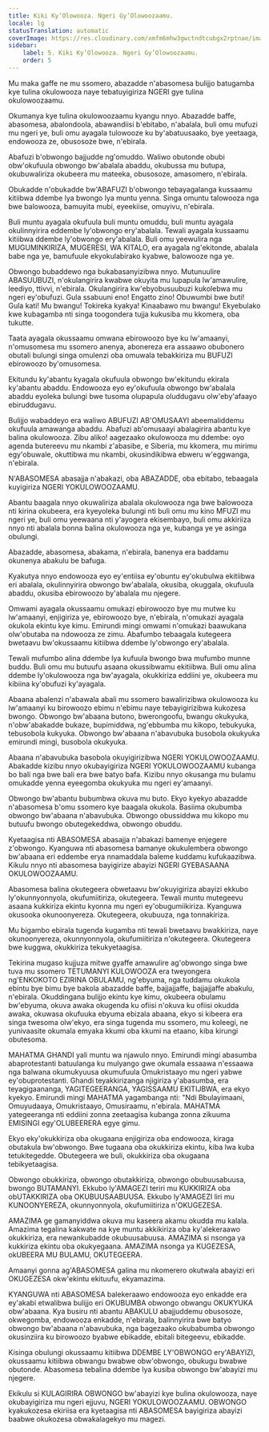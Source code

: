 ```yaml
---
title: Kiki Ky’Olowooza. Ngeri Gy’Olowoozaamu.
locale: lg
statusTranslation: automatic
coverImage: https://res.cloudinary.com/xmfm6mhw3gwctndtcubgx2rptnae/image/upload/v1740337243/small_cover_educacion_fundamental_a051170f1c.webp
sidebar:
    label: 5. Kiki Ky’Olowooza. Ngeri Gy’Olowoozaamu.
    order: 5
---
```

Mu maka gaffe ne mu ssomero, abazadde n'abasomesa bulijjo batugamba kye tulina okulowooza naye tebatuyigiriza NGERI gye tulina okulowoozaamu.

Okumanya kye tulina okulowoozaamu kyangu nnyo. Abazadde baffe, abasomesa, abalondoola, abawandiisi b'ebitabo, n'abalala, buli omu mufuzi mu ngeri ye, buli omu ayagala tulowooze ku by'abatuusaako, bye yeetaaga, endowooza ze, obusosoze bwe, n'ebirala.

Abafuzi b'obwongo bajjudde ng'omuddo. Waliwo obutonde obubi obw'okufuula obwongo bw'abalala abaddu, okubussa mu butupa, okubuwaliriza okubeera mu mateeka, obusosoze, amasomero, n'ebirala.

Obukadde n'obukadde bw'ABAFUZI b'obwongo tebayagalanga kussaamu kitiibwa ddembe lya bwongo lya muntu yenna. Singa omuntu talowooza nga bwe balowooza, bamuyita mubi, eyeekiise, omuyivu, n'ebirala.

Buli muntu ayagala okufuula buli muntu omuddu, buli muntu ayagala okulinnyirira eddembe ly'obwongo ery'abalala. Tewali ayagala kussaamu kitiibwa ddembe ly'obwongo ery'abalala. Buli omu yeewulira nga MUGUMINKIRIZA, MUGERESI, WA KITALO, era ayagala ng'ekitonde, abalala babe nga ye, bamufuule ekyokulabirako kyabwe, balowooze nga ye.

Obwongo bubaddewo nga bukabasanyizibwa nnyo. Mutunuulire ABASUUBUZI, n'okulangirira kwabwe okuyita mu lupapula lw'amawulire, leediyo, ttivvi, n'ebirala. Okulangirira kw'ebyobusuubuzi kukolebwa mu ngeri ey'obufuzi. Gula ssabuuni eno! Engatto zino! Obuwumbi bwe buti! Gula kati! Mu bwangu! Tokireka kyakya! Kinaabawo mu bwangu! Ekyebulako kwe kubagamba nti singa toogondera tujja kukusiba mu kkomera, oba tukutte.

Taata ayagala okussaamu omwana ebirowoozo bye ku lw'amaanyi, n'omusomesa mu ssomero anenya, abonereza era assaawo obubonero obutali bulungi singa omulenzi oba omuwala tebakkiriza mu BUFUZI ebirowoozo by'omusomesa.

Ekitundu ky'abantu kyagala okufuula obwongo bw'ekitundu ekirala ky'abantu abaddu. Endowooza eyo ey'okufuula obwongo bw'abalala abaddu eyoleka bulungi bwe tusoma olupapula oluddugavu olw'eby'afaayo ebiruddugavu.

Bulijjo wabaddeyo era waliwo ABUFUZI AB'OMUSAAYI abeemaliddemu okufuula amawanga abaddu. Abafuzi ab'omusaayi abalagirira abantu kye balina okulowooza. Zibu aliko! aagezaako okulowooza mu ddembe: oyo agenda butereevu mu nkambi z'abasibe, e Siberia, mu kkomera, mu mirimu egy'obuwale, okuttibwa mu nkambi, okusindikibwa ebweru w'eggwanga, n'ebirala.

N'ABASOMESA abasajja n'abakazi, oba ABAZADDE, oba ebitabo, tebaagala kuyigiriza NGERI YOKULOWOOZAAMU.

Abantu baagala nnyo okuwaliriza abalala okulowooza nga bwe balowooza nti kirina okubeera, era kyeyoleka bulungi nti buli omu mu kino MFUZI mu ngeri ye, buli omu yeewaana nti y'ayogera ekisembayo, buli omu akkiriiza nnyo nti abalala bonna balina okulowooza nga ye, kubanga ye ye asinga obulungi.

Abazadde, abasomesa, abakama, n'ebirala, banenya era baddamu okunenya abakulu be bafuga.

Kyakutya nnyo endowooza eyo ey'entiisa ey'obuntu ey'okubulwa ekitiibwa eri abalala, okulinnyirira obwongo bw'abalala, okusiba, okuggala, okufuula abaddu, okusiba ebirowoozo by'abalala mu njegere.

Omwami ayagala okussaamu omukazi ebirowoozo bye mu mutwe ku lw'amaanyi, enjigiriza ye, ebirowoozo bye, n'ebirala, n'omukazi ayagala okukola ekintu kye kimu. Emirundi mingi omwami n'omukazi baawukana olw'obutaba na ndowooza ze zimu. Abafumbo tebaagala kutegeera bwetaavu bw'okussaamu kitiibwa ddembe ly'obwongo ery'abalala.

Tewali mufumbo alina ddembe lya kufuula bwongo bwa mufumbo munne buddu. Buli omu mu butuufu asaana okussibwamu ekitiibwa. Buli omu alina ddembe ly'okulowooza nga bw'ayagala, okukkiriza eddiini ye, okubeera mu kibiina ky'obufuzi ky'ayagala.

Abaana abalenzi n'abawala abali mu ssomero bawalirizibwa okulowooza ku lw'amaanyi ku birowoozo ebimu n'ebimu naye tebayigirizibwa kukozesa bwongo. Obwongo bw'abaana butono, bwerongoofu, bwangu okukyuka, n'obw'abakadde bukaze, bupimiddwa, ng'ebbumba mu kikopo, tebukyuka, tebusobola kukyuka. Obwongo bw'abaana n'abavubuka busobola okukyuka emirundi mingi, busobola okukyuka.

Abaana n'abavubuka basobola okuyigirizibwa NGERI YOKULOWOOZAAMU. Abakadde kizibu nnyo okubayigiriza NGERI YOKULOWOOZAAMU kubanga bo bali nga bwe bali era bwe batyo bafa. Kizibu nnyo okusanga mu bulamu omukadde yenna eyeegomba okukyuka mu ngeri ey'amaanyi.

Obwongo bw'abantu bubumbwa okuva mu buto. Ekyo kyekyo abazadde n'abasomesa b'omu ssomero kye baagala okukola. Basiima okubumba obwongo bw'abaana n'abavubuka. Obwongo obussiddwa mu kikopo mu butuufu bwongo obutegekeddwa, obwongo obuddu.

Kyetaagisa nti ABASOMESA abasajja n'abakazi bamenye enjegere z'obwongo. Kyanguwa nti abasomesa bamanye okukulembera obwongo bw'abaana eri eddembe erya nnamaddala baleme kuddamu kufukaazibwa. Kikulu nnyo nti abasomesa bayigirize abayizi NGERI GYEBASAANA OKULOWOOZAAMU.

Abasomesa balina okutegeera obwetaavu bw'okuyigiriza abayizi ekkubo ly'okunnyonnyola, okufumiitiriza, okutegeera. Tewali muntu mutegeevu asaana kukkiriza ekintu kyonna mu ngeri ey'obugumiikiriza. Kyanguwa okusooka okunoonyereza. Okutegeera, okubuuza, nga tonnakiriza.

Mu bigambo ebirala tugenda kugamba nti tewali bwetaavu bwakkiriza, naye okunoonyereza, okunnyonnyola, okufumiitiriza n'okutegeera. Okutegeera bwe kuggwa, okukkiriza tekukyetaagisa.

Tekirina mugaso kujjuza mitwe gyaffe amawulire ag'obwongo singa bwe tuva mu ssomero TETUMANYI KULOWOOZA era tweyongera ng'ENKOKOTO EZIRINA OBULAMU, ng'ebyuma, nga tuddamu okukola ebintu bye bimu bye bakola abazadde baffe, bajjajjaffe, bajjajjaffe abakulu, n'ebirala. Okuddingana bulijjo ekintu kye kimu, okubeera obulamu bw'ebyuma, okuva awaka okugenda ku ofiisi n'okuva ku ofiisi okudda awaka, okuwasa okufuuka ebyuma ebizala abaana, ekyo si kibeera era singa twesoma olw'ekyo, era singa tugenda mu ssomero, mu koleegi, ne yunivaasite okumala emyaka kkumi oba kkumi na etaano, kiba kirungi obutesoma.

MAHATMA GHANDI yali muntu wa njawulo nnyo. Emirundi mingi abasumba abaprotestanti batuulanga ku mulyango gwe okumala essaawa n'essaawa nga balwana okumukyuusa okumufuula Omukristaayo mu ngeri yabwe ey'obuprotestanti. Ghandi teyakkirizanga njigiriza y'abasumba, era teyagigaananga, YAGITEGEERANGA, YAGISSAAMU EKITIJBWA, era ekyo kyekyo. Emirundi mingi MAHATMA yagambanga nti: "Ndi Bbulayimaani, Omuyudaaya, Omukristaayo, Omusiraamu, n'ebirala. MAHATMA yategeeranga nti eddiini zonna zeetaagisa kubanga zonna zikuuma EMISINGI egy'OLUBEERERA egye gimu.

Ekyo eky'okukkiriza oba okugaana enjigiriza oba endowooza, kiraga obutakula bw'obwongo. Bwe tugaana oba okukkiriza ekintu, kiba lwa kuba tetukitegedde. Obutegeera we buli, okukkiriza oba okugaana tebikyetaagisa.

Obwongo obukkiriza, obwongo obutakkiriza, obwongo obubuusabuusa, bwongo BUTAMANYI. Ekkubo ly'AMAGEZI teriri mu KUKKIRIZA oba obUTAKKIRIZA oba OKUBUUSAABUUSA. Ekkubo ly'AMAGEZI liri mu KUNOONYEREZA, okunnyonnyola, okufumiitiriza n'OKUGEZESA.

AMAZIMA ge gamanyiddwa okuva mu kaseera akamu okudda mu kalala. Amazima tegalina kakwate na kye muntu akkikiriza oba ky'alekeraawo okukkiriza, era newankubadde okubuusabuusa. AMAZIMA si nsonga ya kukkiriza ekintu oba okukyegaana. AMAZIMA nsonga ya KUGEZESA, okUBEERA MU BULAMU, OKUTEGEERA.

Amaanyi gonna ag'ABASOMESA galina mu nkomerero okutwala abayizi eri OKUGEZESA okw'ekintu ekituufu, ekyamazima.

KYANGUWA nti ABASOMESA balekeraawo endowooza eyo enkadde era ey'akabi etwalibwa bulijjo eri OKUBUMBA obwongo obwangu OKUKYUKA obw'abaana. Kya busiru nti abantu ABAKULU abajjuddemu obusosoze, okwegomba, endowooza enkadde, n'ebirala, balinnyirira bwe batyo obwongo bw'abaana n'abavubuka, nga bagezaako okubabumba obwongo okusinziira ku birowoozo byabwe ebikadde, ebitali bitegeevu, ebikadde.

Kisinga obulungi okussaamu kitiibwa DDEMBE LY'OBWONGO ery'ABAYIZI, okussaamu kitiibwa obwangu bwabwe obw'obwongo, obukugu bwabwe obutonde. Abasomesa tebalina ddembe lya kusiba obwongo bw'abayizi mu njegere.

Ekikulu si KULAGIRIRA OBWONGO bw'abayizi kye bulina okulowooza, naye okubayigiriza mu ngeri ejjuvu, NGERI YOKULOWOOZAAMU. OBWONGO kyakukozesa ekiriisa era kyetaagisa nti ABASOMESA bayigiriza abayizi baabwe okukozesa obwakalagekyo mu magezi.

